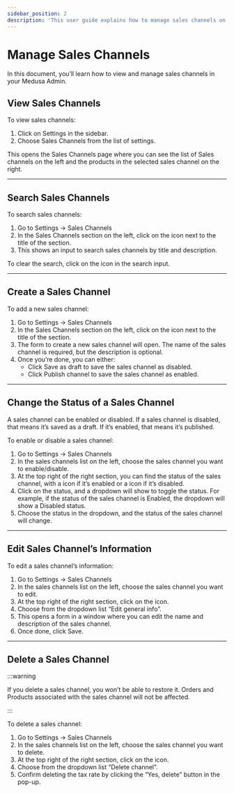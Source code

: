 ```yaml
---
sidebar_position: 2
description: 'This user guide explains how to manage sales channels on the Medusa admin. Learn how to create, edit, and delete sales channels.'
---
```



# Manage Sales Channels

In this document, you’ll learn how to view and manage sales channels in your Medusa Admin.

## View Sales Channels

To view sales channels:

1. Click on Settings in the sidebar.
2. Choose Sales Channels from the list of settings.

This opens the Sales Channels page where you can see the list of Sales channels on the left and the products in the selected sales channel on the right.

---

## Search Sales Channels

To search sales channels:

1. Go to Settings → Sales Channels
2. In the Sales Channels section on the left, click on the <UiIcon lightIcon="https://res.cloudinary.com/dza7lstvk/image/upload/v1667999227/Medusa%20Docs/UI%20Icons/k0U0wpO_pizpfd.png" darkIcon="https://res.cloudinary.com/dza7lstvk/image/upload/v1667999249/Medusa%20Docs/UI%20Icons/IdKjFak_ultvmh.png" alt="magnifier" /> icon next to the title of the section.
3. This shows an input to search sales channels by title and description.

To clear the search, click on the <UiIcon lightIcon="https://res.cloudinary.com/dza7lstvk/image/upload/v1667999180/Medusa%20Docs/UI%20Icons/kvGRHQR_s0ptsm.png" darkIcon="https://res.cloudinary.com/dza7lstvk/image/upload/v1667999200/Medusa%20Docs/UI%20Icons/RJ4SLIu_n30zqr.png" alt="X" /> icon in the search input.

---

## Create a Sales Channel

To add a new sales channel:

1. Go to Settings → Sales Channels
2. In the Sales Channels section on the left, click on the <UiIcon lightIcon="https://res.cloudinary.com/dza7lstvk/image/upload/v1667999131/Medusa%20Docs/UI%20Icons/1hL8NiW_lqmjcq.png" darkIcon="https://res.cloudinary.com/dza7lstvk/image/upload/v1667999150/Medusa%20Docs/UI%20Icons/8LtkPqW_jyqz5i.png" alt="plus" /> icon next to the title of the section.
3. The form to create a new sales channel will open. The name of the sales channel is required, but the description is optional.
4. Once you’re done, you can either:
    - Click Save as draft to save the sales channel as disabled.
    - Click Publish channel to save the sales channel as enabled.

---

## Change the Status of a Sales Channel

A sales channel can be enabled or disabled. If a sales channel is disabled, that means it’s saved as a draft. If it’s enabled, that means it’s published.

To enable or disable a sales channel:

1. Go to Settings → Sales Channels
2. In the sales channels list on the left, choose the sales channel you want to enable/disable.
3. At the top right of the right section, you can find the status of the sales channel, with a <UiIcon lightIcon="https://res.cloudinary.com/dza7lstvk/image/upload/v1667999685/Medusa%20Docs/UI%20Icons/yrTcDO4_tulwph.png" darkIcon="https://res.cloudinary.com/dza7lstvk/image/upload/v1667999685/Medusa%20Docs/UI%20Icons/yrTcDO4_tulwph.png" alt="green" /> icon if it’s enabled or a <UiIcon lightIcon="https://res.cloudinary.com/dza7lstvk/image/upload/v1667999700/Medusa%20Docs/UI%20Icons/0lUln3B_arpgmo.png" darkIcon="https://res.cloudinary.com/dza7lstvk/image/upload/v1667999700/Medusa%20Docs/UI%20Icons/0lUln3B_arpgmo.png" alt="grey" /> icon if it’s disabled.
4. Click on the status, and a dropdown will show to toggle the status. For example, if the status of the sales channel is Enabled, the dropdown will show a Disabled status.
5. Choose the status in the dropdown, and the status of the sales channel will change.

---

## Edit Sales Channel’s Information

To edit a sales channel’s information:

1. Go to Settings → Sales Channels
2. In the sales channels list on the left, choose the sales channel you want to edit.
3. At the top right of the right section, click on the <UiIcon lightIcon="https://res.cloudinary.com/dza7lstvk/image/upload/v1667999308/Medusa%20Docs/UI%20Icons/1ordBC6_ssysel.png" darkIcon="https://res.cloudinary.com/dza7lstvk/image/upload/v1667999326/Medusa%20Docs/UI%20Icons/dSwWYBH_stzgoi.png" alt="three dots" /> icon.
4. Choose from the dropdown list “Edit general info”.
5. This opens a form in a window where you can edit the name and description of the sales channel.
6. Once done, click Save.

---

## Delete a Sales Channel

:::warning

If you delete a sales channel, you won’t be able to restore it. Orders and Products associated with the sales channel will not be affected.

:::

To delete a sales channel:

1. Go to Settings → Sales Channels
2. In the sales channels list on the left, choose the sales channel you want to delete.
3. At the top right of the right section, click on the <UiIcon lightIcon="https://res.cloudinary.com/dza7lstvk/image/upload/v1667999308/Medusa%20Docs/UI%20Icons/1ordBC6_ssysel.png" darkIcon="https://res.cloudinary.com/dza7lstvk/image/upload/v1667999326/Medusa%20Docs/UI%20Icons/dSwWYBH_stzgoi.png" alt="three dots" /> icon.
4. Choose from the dropdown list “Delete channel”.
5. Confirm deleting the tax rate by clicking the “Yes, delete” button in the pop-up.
